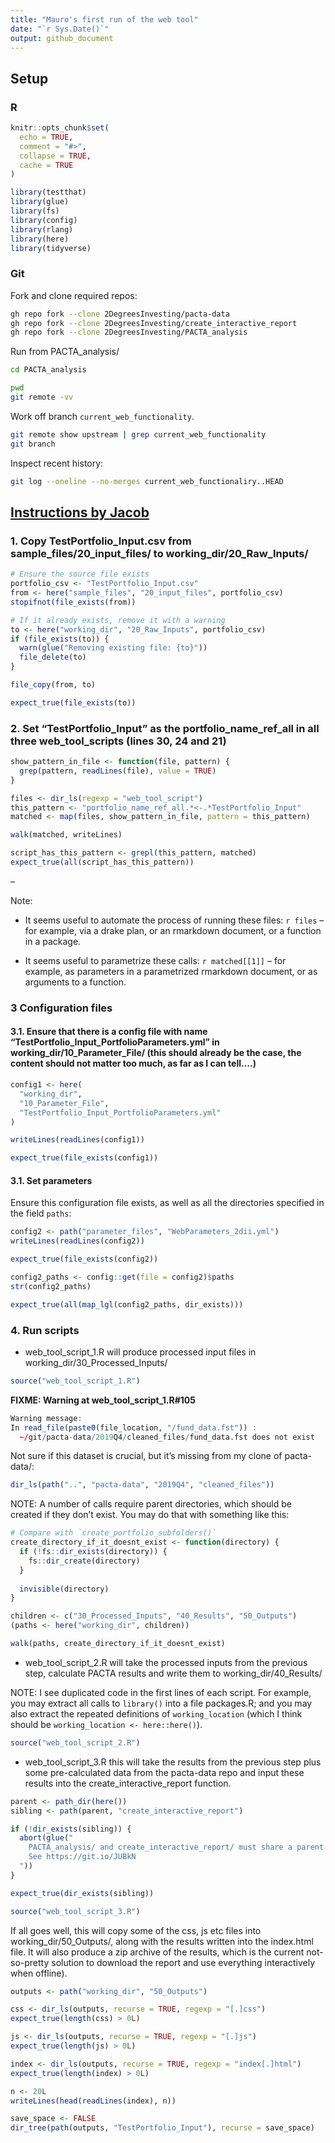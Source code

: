 ```yaml
---
title: "Mauro's first run of the web tool"
date: "`r Sys.Date()`"
output: github_document
---
```


## Setup

### R

```r
knitr::opts_chunk$set(
  echo = TRUE,
  comment = "#>",
  collapse = TRUE,
  cache = TRUE
)
```

```r
library(testthat)
library(glue)
library(fs)
library(config)
library(rlang)
library(here)
library(tidyverse)
```

### Git

Fork and clone required repos:

```bash
gh repo fork --clone 2DegreesInvesting/pacta-data
gh repo fork --clone 2DegreesInvesting/create_interactive_report
gh repo fork --clone 2DegreesInvesting/PACTA_analysis
```

Run from PACTA_analysis/

```bash
cd PACTA_analysis
```

```bash
pwd
git remote -vv
```

Work off branch `current_web_functionality`.

```bash
git remote show upstream | grep current_web_functionality
git branch
```

Inspect recent history:

```bash
git log --oneline --no-merges current_web_functionaliry..HEAD
```

## [Instructions by Jacob](https://bit.ly/2RCRJn7)

### 1. Copy TestPortfolio_Input.csv from sample_files/20_input_files/ to working_dir/20_Raw_Inputs/

```r
# Ensure the source file exists
portfolio_csv <- "TestPortfolio_Input.csv"
from <- here("sample_files", "20_input_files", portfolio_csv)
stopifnot(file_exists(from))

# If it already exists, remove it with a warning
to <- here("working_dir", "20_Raw_Inputs", portfolio_csv)
if (file_exists(to)) {
  warn(glue("Removing existing file: {to}"))
  file_delete(to)
}
```

```r
file_copy(from, to)
```

```r
expect_true(file_exists(to))
```

### 2. Set "TestPortfolio_Input" as the portfolio_name_ref_all in all three web_tool_scripts (lines 30, 24 and 21)

```r
show_pattern_in_file <- function(file, pattern) {
  grep(pattern, readLines(file), value = TRUE)
}
```

```r
files <- dir_ls(regexp = "web_tool_script")
this_pattern <- "portfolio_name_ref_all.*<-.*TestPortfolio_Input"
matched <- map(files, show_pattern_in_file, pattern = this_pattern)

walk(matched, writeLines)
```


```r
script_has_this_pattern <- grepl(this_pattern, matched)
expect_true(all(script_has_this_pattern))
```

--

Note:

* It seems useful to automate the process of running these files:  `r files` -- for example, via a drake plan, or an rmarkdown document, or a function in a package.

* It seems useful to parametrize these calls: `r matched[[1]]` -- for example, as parameters in a parametrized rmarkdown document, or as arguments to a function.


### 3 Configuration files

#### 3.1. Ensure that there is a config file with name "TestPortfolio_Input_PortfolioParameters.yml" in working_dir/10_Parameter_File/ (this should already be the case, the content should not matter too much, as far as I can tell….)

```r
config1 <- here(
  "working_dir",
  "10_Parameter_File",
  "TestPortfolio_Input_PortfolioParameters.yml"
)

writeLines(readLines(config1))
```

```r
expect_true(file_exists(config1))
```

#### 3.1. Set parameters

Ensure this configuration file exists, as well as all the directories specified in the field `paths`:

```r
config2 <- path("parameter_files", "WebParameters_2dii.yml")
writeLines(readLines(config2))
```

```r
expect_true(file_exists(config2))
```

```r
config2_paths <- config::get(file = config2)$paths
str(config2_paths)
```

```r
expect_true(all(map_lgl(config2_paths, dir_exists)))
```

### 4. Run scripts

* web_tool_script_1.R will produce processed input files in working_dir/30_Processed_Inputs/

```r
source("web_tool_script_1.R")
```

**FIXME: Warning at web_tool_script_1.R#105**

```r
Warning message:
In read_file(paste0(file_location, "/fund_data.fst")) :
  ~/git/pacta-data/2019Q4/cleaned_files/fund_data.fst does not exist
```

Not sure if this dataset is crucial, but it's missing from my clone of pacta-data/:

```r
dir_ls(path("..", "pacta-data", "2019Q4", "cleaned_files"))
```

NOTE: A number of calls require parent directories, which should be created if they don't exist. You may do that with something like this:

```r
# Compare with `create_portfolio_subfolders()`
create_directory_if_it_doesnt_exist <- function(directory) {
  if (!fs::dir_exists(directory)) {
    fs::dir_create(directory)
  }
  
  invisible(directory)
}

children <- c("30_Processed_Inputs", "40_Results", "50_Outputs")
(paths <- here("working_dir", children))

walk(paths, create_directory_if_it_doesnt_exist)
```

* web_tool_script_2.R will take the processed inputs from the previous step, calculate PACTA results and write them to working_dir/40_Results/

NOTE: I see duplicated code in the first lines of each script. For example, you may extract all calls to `library()` into a file packages.R; and you may also extract the repeated definitions of `working_location` (which I think should be `working_location <- here::here()`).

```r
source("web_tool_script_2.R")
```

* web_tool_script_3.R this will take the results from the previous step plus some pre-calculated data from the pacta-data repo and input these results into the create_interactive_report function.

```r
parent <- path_dir(here())
sibling <- path(parent, "create_interactive_report")

if (!dir_exists(sibling)) {
  abort(glue("
    PACTA_analysis/ and create_interactive_report/ must share a parent directory
    See https://git.io/JUBkN
  "))
}

expect_true(dir_exists(sibling))
```

```r
source("web_tool_script_3.R") 
```

If all goes well, this will copy some of the css, js etc files into working_dir/50_Outputs/, along with the results written into the index.html file. It will also produce a zip archive of the results, which is the current not-so-pretty solution to download the report and use everything interactively when offline).

```r
outputs <- path("working_dir", "50_Outputs")

css <- dir_ls(outputs, recurse = TRUE, regexp = "[.]css")
expect_true(length(css) > 0L)

js <- dir_ls(outputs, recurse = TRUE, regexp = "[.]js")
expect_true(length(js) > 0L)

index <- dir_ls(outputs, recurse = TRUE, regexp = "index[.]html")
expect_true(length(index) > 0L)
```

```r
n <- 20L
writeLines(head(readLines(index), n))
```

```r
save_space <- FALSE
dir_tree(path(outputs, "TestPortfolio_Input"), recurse = save_space)
```

